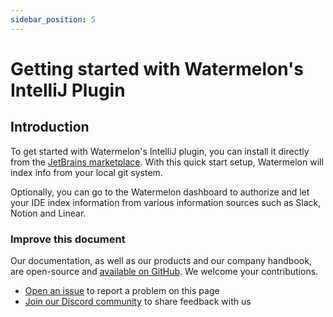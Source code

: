 ```yaml
---
sidebar_position: 5
---
```


# Getting started with Watermelon's IntelliJ Plugin

## Introduction
To get started with Watermelon's IntelliJ plugin, you can install it directly from the [JetBrains marketplace](https://plugins.jetbrains.com/plugin/22251-watermelon-intellij-template). With this quick start setup, Watermelon will index info from your local git system. 

Optionally, you can go to the Watermelon dashboard to authorize and let your IDE index information from various information sources such as Slack, Notion and Linear. 

### Improve this document
Our documentation, as well as our products and our company handbook, are open-source and [available on GitHub](https://github.com/watermelontools/docs). We welcome your contributions. 
- [Open an issue](https://github.com/watermelontools/docs/issues/new) to report a problem on this page
- [Join our Discord community](https://discord.com/invite/H4AE6b9442) to share feedback with us